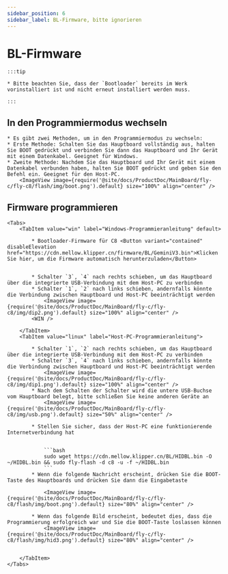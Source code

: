 ```yaml
---
sidebar_position: 6
sidebar_label: BL-Firmware, bitte ignorieren
---
```





# BL-Firmware

    :::tip

    * Bitte beachten Sie, dass der `Bootloader` bereits im Werk vorinstalliert ist und nicht erneut installiert werden muss.

    :::

## In den Programmiermodus wechseln


    * Es gibt zwei Methoden, um in den Programmiermodus zu wechseln:
    * Erste Methode: Schalten Sie das Hauptboard vollständig aus, halten Sie BOOT gedrückt und verbinden Sie dann das Hauptboard und Ihr Gerät mit einem Datenkabel. Geeignet für Windows.
    * Zweite Methode: Nachdem Sie das Hauptboard und Ihr Gerät mit einem Datenkabel verbunden haben, halten Sie BOOT gedrückt und geben Sie den Befehl ein. Geeignet für den Host-PC.
        <ImageView image={require('@site/docs/ProductDoc/MainBoard/fly-c/fly-c8/flash/img/boot.png').default} size="100%" align="center" />

## Firmware programmieren
    <Tabs>
        <TabItem value="win" label="Windows-Programmieranleitung" default>

            * Bootloader-Firmware für C8 <Button variant="contained" disableElevation href="https://cdn.mellow.klipper.cn/firmware/BL/GeminiV3.bin">Klicken Sie hier, um die Firmware automatisch herunterzuladen</Button>


            * Schalter `3`, `4` nach rechts schieben, um das Hauptboard über die integrierte USB-Verbindung mit dem Host-PC zu verbinden
            * Schalter `1`, `2` nach links schieben, andernfalls könnte die Verbindung zwischen Hauptboard und Host-PC beeinträchtigt werden
                <ImageView image={require('@site/docs/ProductDoc/MainBoard/fly-c/fly-c8/img/dip2.png').default} size="100%" align="center" />
            <WIN />

        </TabItem>
        <TabItem value="linux" label="Host-PC-Programmieranleitung">

            * Schalter `1`, `2` nach rechts schieben, um das Hauptboard über die integrierte USB-Verbindung mit dem Host-PC zu verbinden
            * Schalter `3`, `4` nach links schieben, andernfalls könnte die Verbindung zwischen Hauptboard und Host-PC beeinträchtigt werden
                <ImageView image={require('@site/docs/ProductDoc/MainBoard/fly-c/fly-c8/img/dip1.png').default} size="100%" align="center" />
            * Nach dem Schalten der Schalter wird die untere USB-Buchse vom Hauptboard belegt, bitte schließen Sie keine anderen Geräte an
                <ImageView image={require('@site/docs/ProductDoc/MainBoard/fly-c/fly-c8/img/usb.png').default} size="50%" align="center" />

            * Stellen Sie sicher, dass der Host-PC eine funktionierende Internetverbindung hat


                ```bash
                sudo wget https://cdn.mellow.klipper.cn/BL/HIDBL.bin -O ~/HIDBL.bin && sudo fly-flash -d c8 -u -f ~/HIDBL.bin
                ```
            * Wenn die folgende Nachricht erscheint, drücken Sie die BOOT-Taste des Hauptboards und drücken Sie dann die Eingabetaste

                <ImageView image={require('@site/docs/ProductDoc/MainBoard/fly-c/fly-c8/flash/img/boot.png').default} size="80%" align="center" />

            * Wenn das folgende Bild erscheint, bedeutet dies, dass die Programmierung erfolgreich war und Sie die BOOT-Taste loslassen können
                <ImageView image={require('@site/docs/ProductDoc/MainBoard/fly-c/fly-c8/flash/img/hid3.png').default} size="80%" align="center" />


        </TabItem>
    </Tabs>

